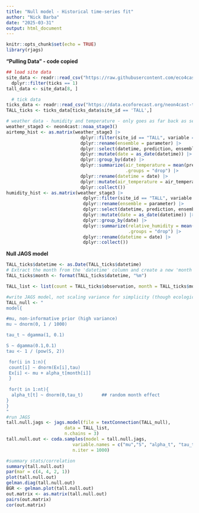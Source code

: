 ```yaml
---
title: "Null model - Historical time-series fit"
author: "Nick Barba"
date: "2025-03-31"
output: html_document
---
```


```r
knitr::opts_chunk$set(echo = TRUE)
library(rjags)
```

**"Pulling Data" - code copied**
```r
## load site data
site_data <- readr::read_csv("https://raw.githubusercontent.com/eco4cast/neon4cast-targets/main/NEON_Field_Site_Metadata_20220412.csv") |> 
  dplyr::filter(ticks == 1)
tall_data <- site_data[8, ]

  # tick data
ticks_data <- readr::read_csv("https://data.ecoforecast.org/neon4cast-targets/ticks/ticks-targets.csv.gz", guess_max = 1e6)
TALL_ticks <- ticks_data[ticks_data$site_id == 'TALL',]

# weather data - humidity and temperature - only goes as far back as september 2020
weather_stage3 <- neon4cast::noaa_stage3()
airtemp_hist <- as.matrix(weather_stage3 |> 
                            dplyr::filter(site_id == "TALL", variable == "air_temperature")|>
                            dplyr::rename(ensemble = parameter) |>
                            dplyr::select(datetime, prediction, ensemble) |>
                            dplyr::mutate(date = as_date(datetime)) |>
                            dplyr::group_by(date) |>
                            dplyr::summarize(air_temperature = mean(prediction, na.rm = TRUE),
                                             .groups = "drop") |>
                            dplyr::rename(datetime = date) |>
                            dplyr::mutate(air_temperature = air_temperature - 273.15) |>
                            dplyr::collect())
humidity_hist <- as.matrix(weather_stage3 |> 
                             dplyr::filter(site_id == "TALL", variable == "relative_humidity")|>
                             dplyr::rename(ensemble = parameter) |>
                             dplyr::select(datetime, prediction, ensemble) |>
                             dplyr::mutate(date = as_date(datetime)) |>
                             dplyr::group_by(date) |>
                             dplyr::summarize(relative_humidity = mean(prediction, na.rm = TRUE),
                                              .groups = "drop") |>
                             dplyr::rename(datetime = date) |>
                             dplyr::collect())
```
**Null JAGS model**
```r
TALL_ticks$datetime <- as.Date(TALL_ticks$datetime)
# Extract the month from the 'datetime' column and create a new 'month' column
TALL_ticks$month <- format(TALL_ticks$datetime, "%m")

TALL_list <- list(count = TALL_ticks$observation, month = TALL_ticks$month, n = length(TALL_ticks$observation), nt = 12)

#write JAGS model, not scaling variance for simplicity (though ecologically sketchy)
TALL_null <- "
model{

#mu, non-informative prior (high variance)
mu ~ dnorm(0, 1 / 1000)

tau_t ~ dgamma(1, 0.1)

S ~ dgamma(0.1,0.1)
tau <- 1 / (pow(S, 2))

 for(i in 1:n){
 count[i] ~ dnorm(Ex[i],tau)
 Ex[i] <- mu + alpha_t[month[i]]
 }
 
 for(t in 1:nt){
  alpha_t[t] ~ dnorm(0,tau_t)		## random month effect
}
}
"
#run JAGS
tall.null.jags <- jags.model(file = textConnection(TALL_null),
                      data = TALL_list,
                      n.chains = 3)
tall.null.out <- coda.samples(model = tall.null.jags,
                         variable.names = c("mu","S", "alpha_t", "tau_t"),
                         n.iter = 1000)

#summary stats/correlation
summary(tall.null.out)
par(mar = c(4, 4, 2, 1))
plot(tall.null.out)
gelman.diag(tall.null.out)
BGR <- gelman.plot(tall.null.out)
out.matrix <- as.matrix(tall.null.out)
pairs(out.matrix)
cor(out.matrix)
```